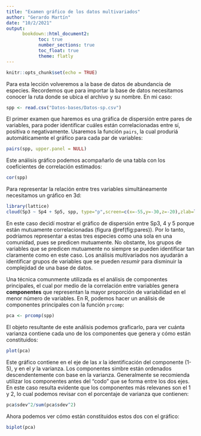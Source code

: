 ```yaml
---
title: "Examen gráfico de los datos multivariados"
author: "Gerardo Martín"
date: "10/2/2021"
output: 
      bookdown::html_document2:
            toc: true 
            number_sections: true
            toc_float: true
            theme: flatly
---
```


```r
knitr::opts_chunk$set(echo = TRUE)
```

Para esta lección volveremos a la base de datos de abundancia de especies. Recordemos que para importar la base de datos necesitamos conocer la ruta donde se ubica el archivo y su nombre. En mi caso:

```r
spp <- read.csv("Datos-bases/Datos-sp.csv")
```

El primer examen que haremos es una gráfica de dispersión entre pares de variables, para poder identificar cuáles están correlacionadas entre sí, positiva o negativamente. Usaremos la función `pairs`, la cual produriá automáticamente el gráfico para cada par de variables:

```r
pairs(spp, upper.panel = NULL)
```

Este análisis gráfico podemos acompañarlo de una tabla con los coeficientes de correlación estimados:

```r
cor(spp)
```

Para representar la relación entre tres variables simultáneamente necesitamos un gráfico en 3d:

```r
library(lattice)
cloud(Sp3 ~ Sp4 + Sp5, spp, type="p",screen=c(x=-55,y=-30,z=-20),zlab=list(rot=90), pch=16)
```

En este caso decidí mostrar el gráfico de dispersión entre Sp3, 4 y 5 porque están mutuamente correlacionadas (figura \@ref(fig:pares)). Por lo tanto, podríamos representar a estas tres especies como una sola en una comunidad, pues se predicen mutuamente. No obstante, los grupos de variables que se predicen mutuamente no siempre se pueden identificar tan claramente como en este caso. Los análisis multivariados nos ayudarán a identificar grupos de variables que se pueden *resumir* para disminuir la complejidad de una base de datos.

Una técnica comunmente utilizada es el análisis de componentes principales, el cual por medio de la correlación entre variables genera **componentes** que representan la mayor proporción de variabilidad en el menor número de variables. En R, podemos hacer un análisis de componentes principales con la función `prcomp`:

```r
pca <- prcomp(spp)
```

El objeto resultante de este análisis podemos graficarlo, para ver cuánta varianza contiene cada uno de los componentes que genera y cómo están constituidos:

```r
plot(pca)
```

Este gráfico contiene en el eje de las $x$ la identificación del componente (1-5), y en el $y$ la varianza. Los componentes simbre están ordenados descendentemente con base en la varianza. Generalmente se recomienda utilizar los componentes antes del "codo" que se forma entre los dos ejes. En este caso resulta evidente que los componentes más relevanes son el 1 y 2, lo cual podemos revisar con el porcentaje de varianza que contienen:

```r
pca$sdev^2/sum(pca$sdev^2)
```

Ahora podemos ver cómo están constituidos estos dos con el gráfico:

```r
biplot(pca)
```


